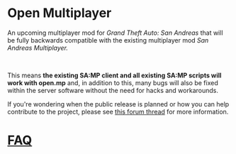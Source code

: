 # Open Multiplayer

An upcoming multiplayer mod for _Grand Theft Auto: San Andreas_ that will be fully backwards compatible with the existing multiplayer mod _San Andreas Multiplayer._

<br />

This means **the existing SA:MP client and all existing SA:MP scripts will work with open.mp** and, in addition to this, many bugs will also be fixed within the server software without the need for hacks and workarounds.

If you're wondering when the public release is planned or how you can help contribute to the project, please see [this forum thread](https://www.burgershot.gg/showthread.php?tid=99) for more information.

# [FAQ](/faq)
